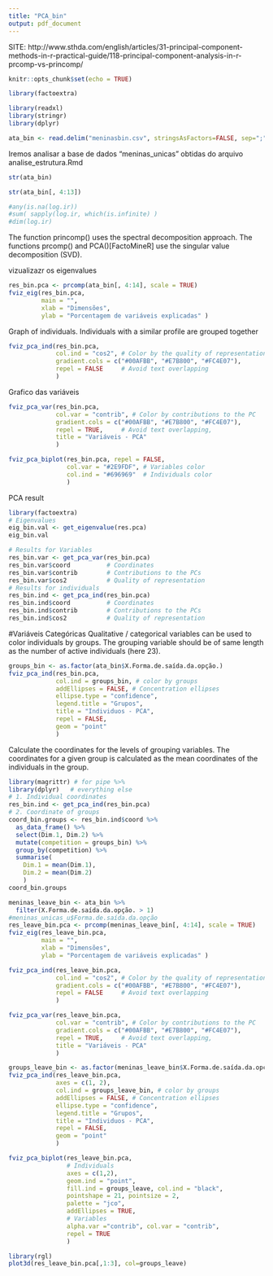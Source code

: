 ```yaml
---
title: "PCA_bin"
output: pdf_document
---
```



SITE: http://www.sthda.com/english/articles/31-principal-component-methods-in-r-practical-guide/118-principal-component-analysis-in-r-prcomp-vs-princomp/

```r
knitr::opts_chunk$set(echo = TRUE)
```

```r
library(factoextra)
```


```r
library(readxl)
library(stringr)
library(dplyr)

```


```r
ata_bin <- read.delim("meninasbin.csv", stringsAsFactors=FALSE, sep=";")
```

Iremos analisar a base de dados "meninas_unicas" obtidas do arquivo analise_estrutura.Rmd
```r
str(ata_bin)
```



```r
str(ata_bin[, 4:13])
```



```r
#any(is.na(log.ir))
#sum( sapply(log.ir, which(is.infinite) )
#dim(log.ir)
```

The function princomp() uses the spectral decomposition approach. The functions prcomp() and PCA()[FactoMineR] use the singular value decomposition (SVD).

vizualizazr os eigenvalues

```r
res_bin.pca <- prcomp(ata_bin[, 4:14], scale = TRUE)
fviz_eig(res_bin.pca,
         main = "",
         xlab = "Dimensões",
         ylab = "Porcentagem de variáveis explicadas" )
```

Graph of individuals. Individuals with a similar profile are grouped together

```r
fviz_pca_ind(res_bin.pca,
             col.ind = "cos2", # Color by the quality of representation
             gradient.cols = c("#00AFBB", "#E7B800", "#FC4E07"),
             repel = FALSE     # Avoid text overlapping
             )
```

Grafico das variáveis


```r
fviz_pca_var(res_bin.pca,
             col.var = "contrib", # Color by contributions to the PC
             gradient.cols = c("#00AFBB", "#E7B800", "#FC4E07"),
             repel = TRUE,     # Avoid text overlapping,
             title = "Variáveis - PCA"
             )
```



```r
fviz_pca_biplot(res_bin.pca, repel = FALSE,
                col.var = "#2E9FDF", # Variables color
                col.ind = "#696969"  # Individuals color
                )
```


PCA result

```r
library(factoextra)
# Eigenvalues
eig_bin.val <- get_eigenvalue(res.pca)
eig_bin.val
```


```r
# Results for Variables
res_bin.var <- get_pca_var(res_bin.pca)
res_bin.var$coord          # Coordinates
res_bin.var$contrib        # Contributions to the PCs
res_bin.var$cos2           # Quality of representation 
# Results for individuals
res_bin.ind <- get_pca_ind(res_bin.pca)
res_bin.ind$coord          # Coordinates
res_bin.ind$contrib        # Contributions to the PCs
res_bin.ind$cos2           # Quality of representation 
```


#Variáveis Categóricas
Qualitative / categorical variables can be used to color individuals by groups. The grouping variable should be of same length as the number of active individuals (here 23).

```r
groups_bin <- as.factor(ata_bin$X.Forma.de.saída.da.opção.)
fviz_pca_ind(res_bin.pca,
             col.ind = groups_bin, # color by groups
             addEllipses = FALSE, # Concentration ellipses
             ellipse.type = "confidence",
             legend.title = "Grupos",
             title = "Individuos - PCA",
             repel = FALSE,
             geom = "point"
             )
```

Calculate the coordinates for the levels of grouping variables. The coordinates for a given group is calculated as the mean coordinates of the individuals in the group.

```r
library(magrittr) # for pipe %>%
library(dplyr)   # everything else
# 1. Individual coordinates
res_bin.ind <- get_pca_ind(res_bin.pca)
# 2. Coordinate of groups
coord_bin.groups <- res_bin.ind$coord %>%
  as_data_frame() %>%
  select(Dim.1, Dim.2) %>%
  mutate(competition = groups_bin) %>%
  group_by(competition) %>%
  summarise(
    Dim.1 = mean(Dim.1),
    Dim.2 = mean(Dim.2)
    )
coord_bin.groups
```



```r
meninas_leave_bin <- ata_bin %>%
  filter(X.Forma.de.saída.da.opção. > 1)
#meninas_unicas_u$Forma.de.saída.da.opção
res_leave_bin.pca <- prcomp(meninas_leave_bin[, 4:14], scale = TRUE)
fviz_eig(res_leave_bin.pca,
         main = "",
         xlab = "Dimensões",
         ylab = "Porcentagem de variáveis explicadas" )

```

```r
fviz_pca_ind(res_leave_bin.pca,
             col.ind = "cos2", # Color by the quality of representation
             gradient.cols = c("#00AFBB", "#E7B800", "#FC4E07"),
             repel = FALSE     # Avoid text overlapping
             )
```







```r
fviz_pca_var(res_leave_bin.pca,
             col.var = "contrib", # Color by contributions to the PC
             gradient.cols = c("#00AFBB", "#E7B800", "#FC4E07"),
             repel = TRUE,     # Avoid text overlapping,
             title = "Variáveis - PCA"
             )
```


```r
groups_leave_bin <- as.factor(meninas_leave_bin$X.Forma.de.saída.da.opção.)
fviz_pca_ind(res_leave_bin.pca,
             axes = c(1, 2),
             col.ind = groups_leave_bin, # color by groups
             addEllipses = FALSE, # Concentration ellipses
             ellipse.type = "confidence",
             legend.title = "Grupos",
             title = "Individuos - PCA",
             repel = FALSE,
             geom = "point"
             )
```




```r
fviz_pca_biplot(res_leave_bin.pca, 
                # Individuals
                axes = c(1,2),
                geom.ind = "point",
                fill.ind = groups_leave, col.ind = "black",
                pointshape = 21, pointsize = 2,
                palette = "jco",
                addEllipses = TRUE,
                # Variables
                alpha.var ="contrib", col.var = "contrib",
                repel = TRUE
                )
```


```r
library(rgl)
plot3d(res_leave_bin.pca[,1:3], col=groups_leave)
```










